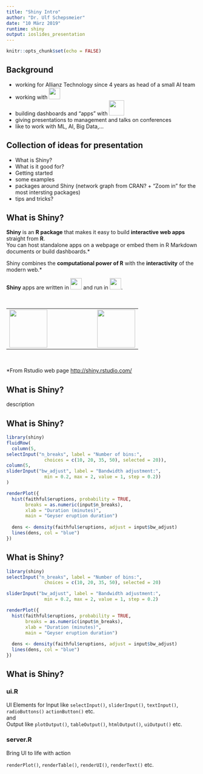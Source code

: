 ```yaml
---
title: "Shiny Intro"
author: "Dr. Ulf Schepsmeier"
date: "10 März 2019"
runtime: shiny
output: ioslides_presentation
---
```


```r
knitr::opts_chunk$set(echo = FALSE)
```

## Background

- working for Allianz Technology since 4 years as head of a small AI team
- working with <img src="pic/R_logo.svg.png" height = "30px">
- building dashboards and "apps" with <img src="pic/shiny.png" height="40px">
- giving presentations to management and talks on conferences  
- like to work with ML, AI, Big Data,...  


## Collection of ideas for presentation

- What is Shiny?
- What is it good for?
- Getting started
- some examples
- packages around Shiny (network graph from CRAN? + "Zoom in" for the most intersting packages)
- tips and tricks?


## What is Shiny?

**Shiny** is an **R package** that makes it easy to build **interactive web apps** straight from **R**.  
You can host standalone apps on a webpage or embed them in R Markdown documents or build dashboards.*

Shiny combines the **computational power of R** with the **interactivity** of the modern web.*

**Shiny** apps are written in <img src="pic/R_logo.svg.png" height = "30px"> and run in <img src="pic/R_logo.svg.png" height = "30px">.  

<br>
<center>
<table>
<tr>
<td><img src="pic/shiny.png" height="100px"></td><td width="100px"></td><td><img src="pic/Rstudio-Logo-Flat.png" height="100px"></td>
</table>
</center>
<br>

*From Rstudio web page [http://shiny.rstudio.com/](http://shiny.rstudio.com/)


## What is Shiny?

description


## What is Shiny?


```r
library(shiny)
fluidRow(
  column(5,
selectInput("n_breaks", label = "Number of bins:",
              choices = c(10, 20, 35, 50), selected = 20)),
column(5,
sliderInput("bw_adjust", label = "Bandwidth adjustment:",
              min = 0.2, max = 2, value = 1, step = 0.2))
)
```


```r
renderPlot({
  hist(faithful$eruptions, probability = TRUE, 
       breaks = as.numeric(input$n_breaks),
       xlab = "Duration (minutes)", 
       main = "Geyser eruption duration")
  
  dens <- density(faithful$eruptions, adjust = input$bw_adjust)
  lines(dens, col = "blue")
})
```


## What is Shiny?


```r
library(shiny)
selectInput("n_breaks", label = "Number of bins:",
              choices = c(10, 20, 35, 50), selected = 20)

sliderInput("bw_adjust", label = "Bandwidth adjustment:",
              min = 0.2, max = 2, value = 1, step = 0.2)
```


```r
renderPlot({
  hist(faithful$eruptions, probability = TRUE, 
       breaks = as.numeric(input$n_breaks),
       xlab = "Duration (minutes)", 
       main = "Geyser eruption duration")
  
  dens <- density(faithful$eruptions, adjust = input$bw_adjust)
  lines(dens, col = "blue")
})
```


## What is Shiny?

### ui.R
UI Elements for Input like `selectInput()`, `sliderInput()`, `textInput()`, `radioButtons()` `actionButton()` etc.  
and  
Output like `plotOutput()`, `tableOutput()`, `htmlOutput()`, `uiOutput()` etc.

### server.R

Bring UI to life with action  

`renderPlot()`, `renderTable()`, `renderUI()`, `renderText()` etc.



